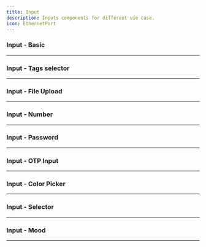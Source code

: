 ```yaml
---
title: Input
description: Inputs components for different use case.
icon: EthernetPort
---
```


### Input - Basic


<Preview link="input/input-01">
    <Input_01 />
</Preview>

---

### Input - Tags selector


<Preview link="input/input-02">
    <Input_02 />
</Preview>

---

### Input - File Upload


<Preview link="input/input-03">
    <Input_03 />
</Preview>

---

### Input - Number


<Preview link="input/input-04">
    <Input_04 />
</Preview>

---

### Input - Password


<Preview link="input/input-05">
    <Input_05 />
</Preview>

---

### Input - OTP Input


<Preview link="input/input-06">
    <Input_06 />
</Preview>

---

### Input - Color Picker


<Preview link="input/input-08">
    <Input_08 />
</Preview>

---

### Input - Selector


<Preview link="input/input-09">
    <Input_09 />
</Preview>

---

### Input - Mood


<Preview link="input/input-10">
    <Input_10 />
</Preview>

---
